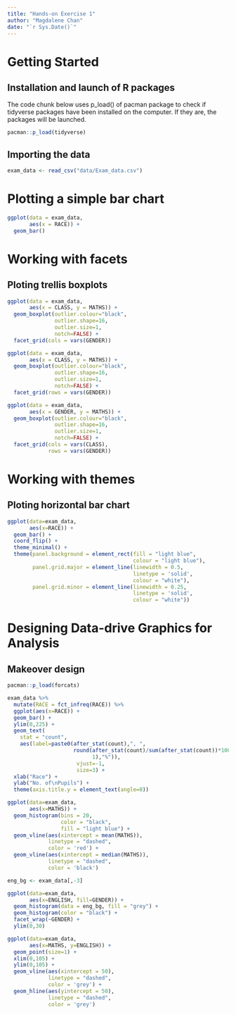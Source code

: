 ```yaml
---
title: "Hands-on Exercise 1"
author: "Magdalene Chan"
date: "`r Sys.Date()`"
---
```


# Getting Started

## Installation and launch of R packages

The code chunk below uses p_load() of pacman package to check if tidyverse packages have been installed on the computer. If they are, the packages will be launched.

```r
pacman::p_load(tidyverse)
```

## Importing the data

```r
exam_data <- read_csv("data/Exam_data.csv")
```

# Plotting a simple bar chart

```r
ggplot(data = exam_data,
       aes(x = RACE)) + 
  geom_bar()
```

# Working with facets

## Ploting trellis boxplots

```r
ggplot(data = exam_data,
       aes(x = CLASS, y = MATHS)) + 
  geom_boxplot(outlier.colour="black",
               outlier.shape=16,
               outlier.size=1, 
               notch=FALSE) + 
  facet_grid(cols = vars(GENDER))
```

```r
ggplot(data = exam_data,
       aes(x = CLASS, y = MATHS)) + 
  geom_boxplot(outlier.colour="black",
               outlier.shape=16,
               outlier.size=1, 
               notch=FALSE) + 
  facet_grid(rows = vars(GENDER))
```

```r
ggplot(data = exam_data,
       aes(x = GENDER, y = MATHS)) + 
  geom_boxplot(outlier.colour="black",
               outlier.shape=16,
               outlier.size=1, 
               notch=FALSE) + 
  facet_grid(cols = vars(CLASS),
             rows = vars(GENDER))
```

# Working with themes

## Ploting horizontal bar chart

```r
ggplot(data=exam_data, 
       aes(x=RACE)) +
  geom_bar() +
  coord_flip() +
  theme_minimal() +
  theme(panel.background = element_rect(fill = "light blue",
                                        colour = "light blue"),
        panel.grid.major = element_line(linewidth = 0.5,
                                        linetype = 'solid',
                                        colour = "white"),
        panel.grid.minor = element_line(linewidth = 0.25,
                                        linetype = 'solid',
                                        colour = "white"))
```

# Designing Data-drive Graphics for Analysis

## Makeover design

```r
pacman::p_load(forcats)

exam_data %>%
  mutate(RACE = fct_infreq(RACE)) %>%
  ggplot(aes(x=RACE)) +
  geom_bar() + 
  ylim(0,225) + 
  geom_text(
    stat = "count",
    aes(label=paste0(after_stat(count),", ",
                     round(after_stat(count)/sum(after_stat(count))*100,
                           1),"%")),
                      vjust=-1,
                      size=3) +
  xlab("Race") +
  ylab("No. of\nPupils") +
  theme(axis.title.y = element_text(angle=0))

```

```r
ggplot(data=exam_data, 
       aes(x=MATHS)) +
  geom_histogram(bins = 20, 
                 color = "black", 
                 fill = "light blue") + 
  geom_vline(aes(xintercept = mean(MATHS)),
             linetype = "dashed",
             color = 'red') +
  geom_vline(aes(xintercept = median(MATHS)),
             linetype = "dashed",
             color = 'black')

```

```r
eng_bg <- exam_data[,-3]

ggplot(data=exam_data, 
       aes(x=ENGLISH, fill=GENDER)) +
  geom_histogram(data = eng_bg, fill = "grey") +
  geom_histogram(color = "black") +
  facet_wrap(~GENDER) +
  ylim(0,30)

```

```r
ggplot(data=exam_data, 
       aes(x=MATHS, y=ENGLISH)) +
  geom_point(size=1) +
  xlim(0,105) +
  ylim(0,105) +
  geom_vline(aes(xintercept = 50),
             linetype = "dashed",
             color = 'grey') +
  geom_hline(aes(yintercept = 50),
             linetype = "dashed",
             color = 'grey')

```
